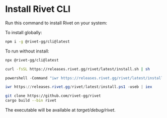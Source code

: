 
# Install Rivet CLI

Run this command to install Rivet on your system:

<Tabs>

<Tab title="NPM">

To install globally:

```sh
npm i -g @rivet-gg/cli@latest
```

To run without install:

```sh
npx @rivet-gg/cli@latest
```

</Tab>

<Tab title="macOS & Linux & WSL">

```sh
curl -fsSL https://releases.rivet.gg/rivet/latest/install.sh | sh
```

</Tab>

<Tab title="Windows (cmd)">

```ps1
powershell -Command "iwr https://releases.rivet.gg/rivet/latest/install.ps1 -useb | iex"
```

</Tab>

<Tab title="Windows (PowerShell)">

```ps1
iwr https://releases.rivet.gg/rivet/latest/install.ps1 -useb | iex
```

</Tab>

<Tab title="Build from source">

```sh
git clone https://github.com/rivet-gg/rivet
cargo build --bin rivet
```

The executable will be available at _target/debug/rivet_.

</Tab>

</Tabs>


